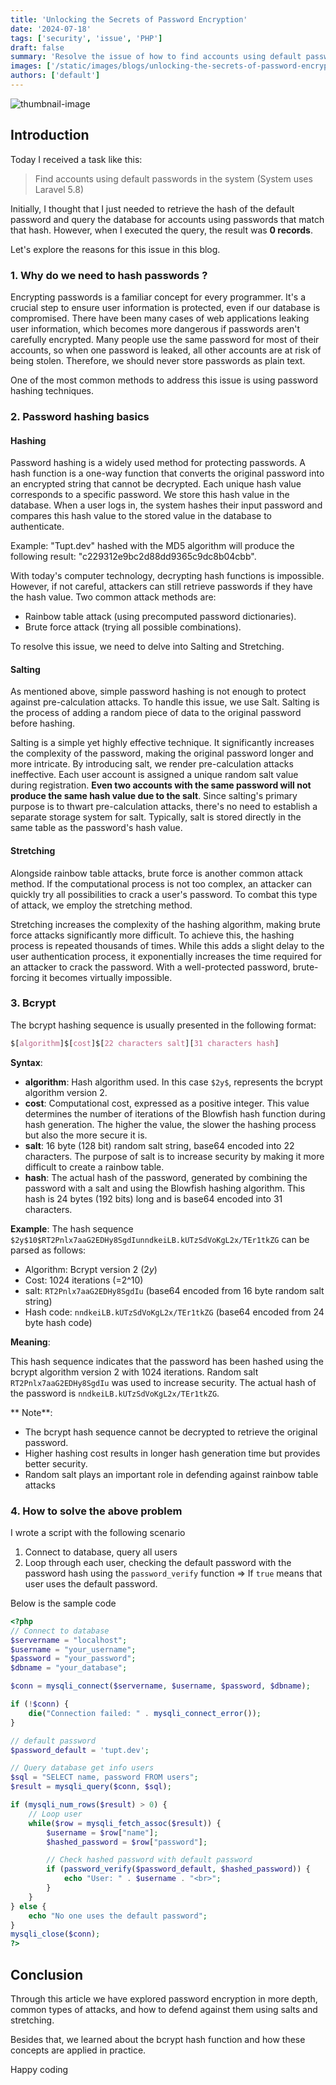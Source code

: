 ```yaml
---
title: 'Unlocking the Secrets of Password Encryption'
date: '2024-07-18'
tags: ['security', 'issue', 'PHP']
draft: false
summary: 'Resolve the issue of how to find accounts using default passwords in the system.'
images: ['/static/images/blogs/unlocking-the-secrets-of-password-encryption.jpg']
authors: ['default']
---
```



![thumbnail-image](/static/images/blogs/unlocking-the-secrets-of-password-encryption.jpg)

<UnsplashPhotoInfo
  photoURL="https://unsplash.com/photos/matrix-movie-still-iar-afB0QQw"
  author="Markus Spiske"
/>

## Introduction

Today I received a task like this:

> Find accounts using default passwords in the system (System uses Laravel 5.8)

Initially, I thought that I just needed to retrieve the hash of the default password and query the database for accounts using passwords that match that hash. However, when I executed the query, the result was **0 records**.

Let's explore the reasons for this issue in this blog.

### 1. Why do we need to hash passwords ?

Encrypting passwords is a familiar concept for every programmer. It's a crucial step to ensure user information is protected, even if our database is compromised. There have been many cases of web applications leaking user information, which becomes more dangerous if passwords aren't carefully encrypted. Many people use the same password for most of their accounts, so when one password is leaked, all other accounts are at risk of being stolen. Therefore, we should never store passwords as plain text.

One of the most common methods to address this issue is using password hashing techniques.

### 2. Password hashing basics

#### Hashing

Password hashing is a widely used method for protecting passwords. A hash function is a one-way function that converts the original password into an encrypted string that cannot be decrypted. Each unique hash value corresponds to a specific password. We store this hash value in the database. When a user logs in, the system hashes their input password and compares this hash value to the stored value in the database to authenticate.

Example:
"Tupt.dev" hashed with the MD5 algorithm will produce the following result: "c229312e9bc2d88dd9365c9dc8b04cbb".

With today's computer technology, decrypting hash functions is impossible. However, if not careful, attackers can still retrieve passwords if they have the hash value. Two common attack methods are:

- Rainbow table attack (using precomputed password dictionaries).
- Brute force attack (trying all possible combinations).

To resolve this issue, we need to delve into Salting and Stretching.

#### Salting

As mentioned above, simple password hashing is not enough to protect against pre-calculation attacks. To handle this issue, we use Salt. Salting is the process of adding a random piece of data to the original password before hashing.

Salting is a simple yet highly effective technique. It significantly increases the complexity of the password, making the original password longer and more intricate. By introducing salt, we render pre-calculation attacks ineffective. Each user account is assigned a unique random salt value during registration. **Even two accounts with the same password will not produce the same hash value due to the salt**. Since salting's primary purpose is to thwart pre-calculation attacks, there's no need to establish a separate storage system for salt. Typically, salt is stored directly in the same table as the password's hash value.

#### Stretching

Alongside rainbow table attacks, brute force is another common attack method. If the computational process is not too complex, an attacker can quickly try all possibilities to crack a user's password. To combat this type of attack, we employ the stretching method.

Stretching increases the complexity of the hashing algorithm, making brute force attacks significantly more difficult. To achieve this, the hashing process is repeated thousands of times. While this adds a slight delay to the user authentication process, it exponentially increases the time required for an attacker to crack the password. With a well-protected password, brute-forcing it becomes virtually impossible.

### 3. Bcrypt

The bcrypt hashing sequence is usually presented in the following format:

```css
$[algorithm]$[cost]$[22 characters salt][31 characters hash]
```

**Syntax**:

- **algorithm**: Hash algorithm used. In this case `$2y$`, represents the bcrypt algorithm version 2.
- **cost**: Computational cost, expressed as a positive integer. This value determines the number of iterations of the Blowfish hash function during hash generation. The higher the value, the slower the hashing process but also the more secure it is.
- **salt**: 16 byte (128 bit) random salt string, base64 encoded into 22 characters. The purpose of salt is to increase security by making it more difficult to create a rainbow table.
- **hash**: The actual hash of the password, generated by combining the password with a salt and using the Blowfish hashing algorithm. This hash is 24 bytes (192 bits) long and is base64 encoded into 31 characters.

**Example**:
The hash sequence `$2y$10$RT2Pnlx7aaG2EDHy8SgdIunndkeiLB.kUTzSdVoKgL2x/TEr1tkZG` can be parsed as follows:

- Algorithm: Bcrypt version 2 ($2y$)
- Cost: 1024 iterations (=2^10)
- salt: `RT2Pnlx7aaG2EDHy8SgdIu` (base64 encoded from 16 byte random salt string)
- Hash code: `nndkeiLB.kUTzSdVoKgL2x/TEr1tkZG` (base64 encoded from 24 byte hash code)

**Meaning**:

This hash sequence indicates that the password has been hashed using the bcrypt algorithm version 2 with 1024 iterations. Random salt `RT2Pnlx7aaG2EDHy8SgdIu` was used to increase security. The actual hash of the password is `nndkeiLB.kUTzSdVoKgL2x/TEr1tkZG`.

** Note**:

- The bcrypt hash sequence cannot be decrypted to retrieve the original password.
- Higher hashing cost results in longer hash generation time but provides better security.
- Random salt plays an important role in defending against rainbow table attacks

### 4. How to solve the above problem

I wrote a script with the following scenario

1. Connect to database, query all users
2. Loop through each user, checking the default password with the password hash using the `password_verify` function
   => If `true` means that user uses the default password.

Below is the sample code

```php
<?php
// Connect to database
$servername = "localhost";
$username = "your_username";
$password = "your_password";
$dbname = "your_database";

$conn = mysqli_connect($servername, $username, $password, $dbname);

if (!$conn) {
    die("Connection failed: " . mysqli_connect_error());
}

// default password
$password_default = 'tupt.dev';

// Query database get info users
$sql = "SELECT name, password FROM users";
$result = mysqli_query($conn, $sql);

if (mysqli_num_rows($result) > 0) {
    // Loop user
    while($row = mysqli_fetch_assoc($result)) {
        $username = $row["name"];
        $hashed_password = $row["password"];

        // Check hashed password with default password
        if (password_verify($password_default, $hashed_password)) {
            echo "User: " . $username . "<br>";
        }
    }
} else {
    echo "No one uses the default password";
}
mysqli_close($conn);
?>
```

## Conclusion

Through this article we have explored password encryption in more depth, common types of attacks, and how to defend against them using salts and stretching.

Besides that, we learned about the bcrypt hash function and how these concepts are applied in practice.

Happy coding <Twemoji emoji="clinking-beer-mugs" />
